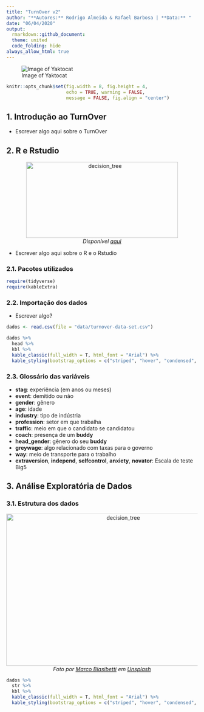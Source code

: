```yaml
---
title: "TurnOver v2"
author: "**Autores:** Rodrigo Almeida & Rafael Barbosa | **Data:** "
date: "06/04/2020"
output: 
  rmarkdown::github_document:
  theme: united
  code_folding: hide
always_allow_html: true
---
```


![Image of Yaktocat](https://www.nvoip.com.br/wp-content/uploads/2018/09/turnover_face.png)


```r

knitr::opts_chunk$set(fig.width = 8, fig.height = 4,
                      echo = TRUE, warning = FALSE,
                      message = FALSE, fig.align = "center")

```


## 1. Introdução ao TurnOver

- Escrever algo aqui sobre o TurnOver


## 2. R e Rstudio


<p align="center">
  <img alt="decision_tree" src="images/r_and_rstudio.png" alt="drawing" width="400" height="200"/>
<br>
<em> <span>Disponível <a href="https://bcrf.biochem.wisc.edu/all-tutorials/tutorial-materials-r-rstudio/">aqui</a></span> </em>
</p>





- Escrever algo aqui sobre o R e o Rstudio


### 2.1. Pacotes utilizados


```r


require(tidyverse)
require(kableExtra)

```

### 2.2. Importação dos dados 

- Escrever algo?

```r


dados <- read.csv(file = "data/turnover-data-set.csv")

dados %>% 
  head %>% 
  kbl %>% 
  kable_classic(full_width = T, html_font = "Arial") %>% 
  kable_styling(bootstrap_options = c("striped", "hover", "condensed", "responsive", position = "center"))


```

### 2.3. Glossário das variáveis

- **stag**: experiência (em anos ou meses)
- **event**: demitido ou não
- **gender**: gênero
- **age**: idade
- **industry**: tipo de indústria
- **profession**: setor em que trabalha
- **traffic**: meio em que o candidato se candidatou
- **coach**: presença de um **buddy**
- **head_gender**: gênero do seu **buddy**
- **greywage**: algo relacionado com taxas para o governo
- **way**: meio de transporte para o trabalho
- **extraversion**, **independ**, **selfcontrol**, **anxiety**, **novator**: Escala de teste Big5 


## 3. Análise Exploratória de Dados

### 3.1. Estrutura dos dados


<p align="center">
  <img alt="decision_tree" src="images/exploratory.jpg" alt="drawing" width="600" height="400"/>
  <br>
  <em> <span>Foto por <a href="https://unsplash.com/@marcobias?utm_source=unsplash&amp;utm_medium=referral&amp;utm_content=creditCopyText">Marco Biasibetti</a> em <a href="https://unsplash.com/s/photos/explorator?utm_source=unsplash&amp;utm_medium=referral&amp;utm_content=creditCopyText">Unsplash</a></span> </em>
</p>



```r

dados %>% 
  str %>% 
  kbl %>% 
  kable_classic(full_width = T, html_font = "Arial") %>% 
  kable_styling(bootstrap_options = c("striped", "hover", "condensed", "responsive", position = "center"))

```